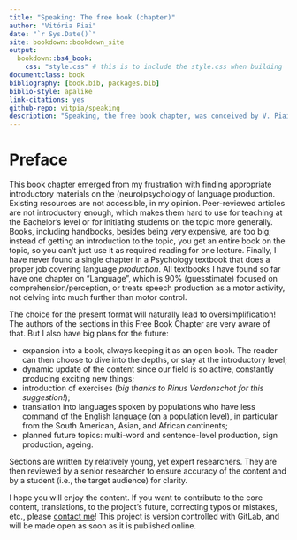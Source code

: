 --- 
title: "Speaking: The free book (chapter)"
author: "Vitória Piai"
date: "`r Sys.Date()`"
site: bookdown::bookdown_site
output: 
  bookdown::bs4_book:
    css: "style.css" # this is to include the style.css when building
documentclass: book
bibliography: [book.bib, packages.bib]
biblio-style: apalike
link-citations: yes
github-repo: vitpia/speaking
description: "Speaking, the free book chapter, was conceived by V. Piai"
---

# Preface {-}

This book chapter emerged from my frustration with finding appropriate introductory materials on the (neuro)psychology of language production. Existing resources are not accessible, in my opinion. Peer-reviewed articles are not introductory enough, which makes them hard to use for teaching at the Bachelor's level or for initiating students on the topic more generally. Books, including handbooks, besides being very expensive, are too big; instead of getting an introduction to the topic, you get an entire book on the topic, so you can't just use it as required reading for one lecture. Finally, I have never found a single chapter in a Psychology textbook that does a proper job covering language _production_. All textbooks I have found so far have one chapter on "Language", which is 90\% (guesstimate) focused on comprehension/perception, or treats speech production as a motor activity, not delving into much further than motor control.

The choice for the present format will naturally lead to oversimplification! The authors of the sections in this Free Book Chapter are very aware of that. But I also have big plans for the future:  

- expansion into a book, always keeping it as an open book. The reader can then choose to dive into the depths, or stay at the introductory level;  
* dynamic update of the content since our field is so active, constantly producing exciting new things;  
* introduction of exercises (_big thanks to Rinus Verdonschot for this suggestion!_);  
* translation into languages spoken by populations who have less command of the English language (on a population level), in particular from the South American, Asian, and African continents;  
* planned future topics: multi-word and sentence-level production, sign production, ageing.

Sections are written by relatively young, yet expert researchers. They are then reviewed by a senior researcher to ensure accuracy of the content and by a student (i.e., the target audience) for clarity.

I hope you will enjoy the content. If you want to contribute to the core content, translations, to the project's future, correcting typos or mistakes, etc., please [contact me](mailto:vitoria.piai@donders.ru.nl)! This project is version controlled with GitLab, and will be made open as soon as it is published online.
